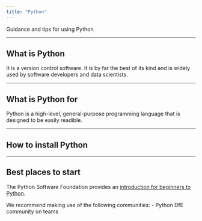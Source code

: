 ```yaml
---
title: "Python"
---
```


<p class="text-muted">Guidance and tips for using Python</p>

---

## What is Python


It is a version control software. It is by far the best of its kind and is widely used by software developers and data scientists.

---

## What is Python for

Python is a high-level, general-purpose programming language that is designed to be easily readible.

---

## How to install Python



---

## Best places to start

The Python Software Foundation provides an [introduction for beginners to Python](https://www.python.org/about/gettingstarted/).

We recommend making use of the following communities:
- Python DfE community on teams
